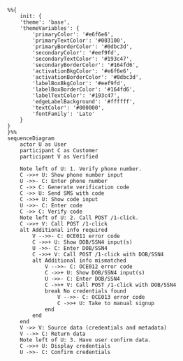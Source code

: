 ```mermaid
%%{
    init: {
    'theme': 'base',
    'themeVariables': {
        'primaryColor': '#e6f6e6',
        'primaryTextColor': '#003100',
        'primaryBorderColor': '#0dbc3d',
        'secondaryColor': '#eef9fd',
        'secondaryTextColor': '#193c47',
        'secondaryBorderColor': '#164fd6',
        'activationBkgColor': '#e6f6e6',
        'activationBorderColor': '#0dbc3d',
        'labelBoxBkgColor': '#eef9fd',
        'labelBoxBorderColor': '#164fd6',
        'labelTextColor': '#193c47',
        'edgeLabelBackground': '#ffffff',
        'textColor': '#000000',
        'fontFamily': 'Lato'
    }
}
}%%
sequenceDiagram
    actor U as User
    participant C as Customer
    participant V as Verified

    Note left of U: 1. Verify phone number.
    C ->>+ U: Show phone number input
    U ->>- C: Enter phone number
    C ->> C: Generate verification code
    C ->> U: Send SMS with code
    C ->>+ U: Show code input
    U ->>- C: Enter code
    C ->> C: Verify code
    Note left of U: 2. Call POST /1-click.
    C ->>+ V: Call POST /1-click
    alt Additional info required
        V -->>- C: OCE011 error code
        C ->>+ U: Show DOB/SSN4 input(s)
        U ->>- C: Enter DOB/SSN4
        C ->>+ V: Call POST /1-click with DOB/SSN4
        alt Additional info mismatched
            V -->>- C: OCE012 error code
            C ->>+ U: Show DOB/SSN4 input(s)
            U ->>- C: Enter DOB/SSN4
            C ->>+ V: Call POST /1-click with DOB/SSN4
            break No credentials found
                V -->>- C: OCE013 error code
                C ->>+ U: Take to manual signup
            end
        end
    end
    V ->> V: Source data (credentials and metadata)
    V -->> C: Return data
    Note left of U: 3. Have user confirm data.
    C ->>+ U: Display credentials
    U ->>- C: Confirm credentials
```
<br />